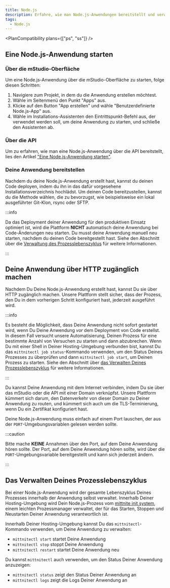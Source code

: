 ```yaml
---
title: Node.js
description: Erfahre, wie man Node.js-Anwendungen bereitstellt und verwaltet.
tags:
  - Node.js
---
```



<PlanCompatibility plans={["ps", "ss"]} />

## Eine Node.js-Anwendung starten

### Über die mStudio-Oberfläche

Um eine Node.js-Anwendung über die mStudio-Oberfläche zu starten, folge diesen
Schritten:

1. Navigiere zum Projekt, in dem du die Anwendung erstellen möchtest.
2. Wähle im Seitenmenü den Punkt "Apps" aus.
3. Klicke auf den Button "App erstellen" und wähle "Benutzerdefinierte
   Node.js-App" aus.
4. Wähle im Installations-Assistenten den Eintrittspunkt-Befehl aus, der
   verwendet werden soll, um deine Anwendung zu starten, und schließe den
   Assistenten ab.

### Über die API

Um zu erfahren, wie man eine Node.js-Anwendung über die API bereitstellt, lies
den Artikel ["Eine Node.js-Anwendung starten"](../../api/howtos/create-nodejs).

### Deine Anwendung bereitstellen

Nachdem du deine Node.js-Anwendung erstellt hast, kannst du deinen Code
deployen, indem du ihn in das dafür vorgesehene Installationsverzeichnis
hochlädst. Um deinen Code bereitzustellen, kannst du die Methode wählen, die zu
bevorzugst, wie beispielsweise ein lokal ausgeführter Git-Klon, rsync oder SFTP.

:::info

Da das Deployment deiner Anwendung für den produktiven Einsatz optimiert ist,
wird die Plattform **NICHT** automatisch deine Anwendung bei Code-Änderungen neu
starten. Du musst deine Anwendung manuell neu starten, nachdem du deinen Code
bereitgestellt hast. Siehe den Abschnitt über die
[Verwaltung des Prozesslebenszyklus](#verwaltung-des-prozesslebenszyklus) für
weitere Informationen.

:::

## Deine Anwendung über HTTP zugänglich machen

Nachdem Du Deine Node.js-Anwendung erstellt hast, kannst Du sie über HTTP
zugänglich machen. Unsere Plattform stellt sicher, dass der Prozess, den Du in
dem vorherigen Schritt konfiguriert hast, jederzeit ausgeführt wird.

:::info

Es besteht die Möglichkeit, dass Deine Anwendung nicht sofort gestartet wird,
wenn Du Deine Anwendung _vor_ dem Deployment von Code erstellst. In diesem Fall
versucht unsere Automatisierung, Deinen Prozess für eine bestimmte Anzahl von
Versuchen zu starten und dann abzubrechen. Wenn Du mit einer Shell in Deiner
Hosting-Umgebung verbunden bist, kannst Du das `mittnitectl job status`-Kommando
verwenden, um den Status Deines Prozesses zu überprüfen und dann
`mittnitectl job start`, um Deinen Prozess zu starten. Siehe den Abschnitt über
[das Verwalten Deines Prozesslebenszyklus](#das-verwalten-deines-prozesslebenszyklus)
für weitere Informationen.

:::

Du kannst Deine Anwendung mit dem Internet verbinden, indem Du sie über das
mStudio oder die API mit einer Domain verknüpfst. Unsere Plattform kümmert sich
darum, den Datenverkehr von dieser Domain zu Deiner Anwendung zu routen, und
kümmert sich auch um die TLS-Terminierung, wenn Du ein Zertifikat konfiguriert
hast.

Deine Node.js-Anwendung muss einfach auf einem Port lauschen, der aus der
`PORT`-Umgebungsvariablen gelesen werden sollte.

:::caution

Bitte mache **KEINE** Annahmen über den Port, auf dem Deine Anwendung hören
sollte. Der Port, auf dem Deine Anwendung hören sollte, wird über die
`PORT`-Umgebungsvariable bereitgestellt und kann sich jederzeit ändern.

:::

## Das Verwalten Deines Prozesslebenszyklus

Bei einer Node.js-Anwendung wird der gesamte Lebenszyklus Deines Prozesses
innerhalb der Anwendung selbst verwaltet. Innerhalb Deiner Hosting-Umgebung wird
Dein Node.js-Prozess vom
[mittnite init system](https://github.com/mittwald/mittnite), einem leichten
Prozessmanager verwaltet, der für das Starten, Stoppen und Neustarten Deiner
Anwendung verantwortlich ist.

Innerhalb Deiner Hosting-Umgebung kannst Du das `mittnitectl`-Kommando
verwenden, um Deine Anwendung zu verwalten:

- `mittnitectl start` startet Deine Anwendung
- `mittnitectl stop` stoppt Deine Anwendung
- `mittnitectl restart` startet Deine Anwendung neu

Du kannst `mittnitectl` auch verwenden, um den Status Deiner Anwendung
anzuzeigen:

- `mittnitectl status` zeigt den Status Deiner Anwendung an
- `mittnitectl logs` zeigt die Logs Deiner Anwendung an
